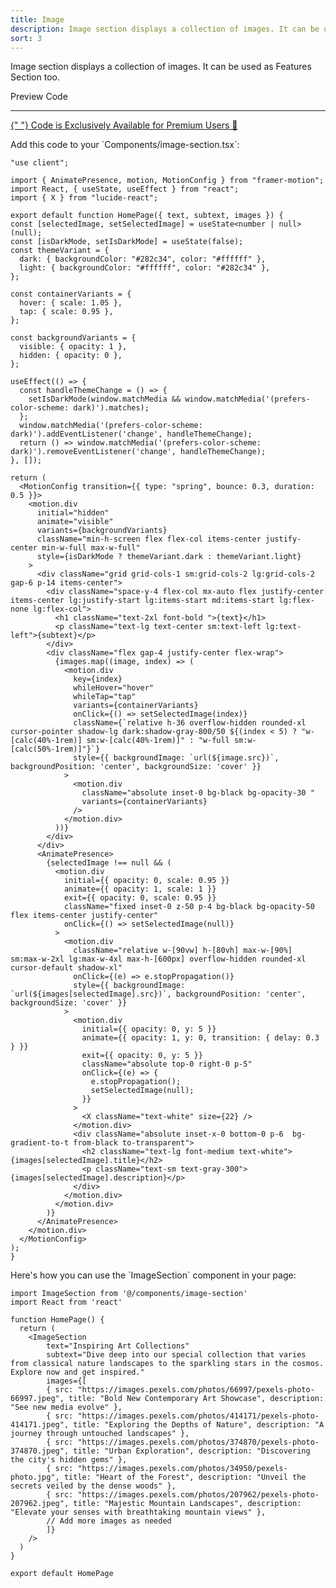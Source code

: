 ```yaml
---
title: Image
description: Image section displays a collection of images. It can be used as Features Section too. 
sort: 3
---
```




<span class="text-lg leading-2">Image section displays a collection of images. It can be used as Features Section too. </span>


 <div className={cn("relative my-4 flex flex-col space-y-2 ")} {...props}>

<Tabs defaultValue="preview" >
<div className="flex items-center justify-between pb-3">
  <TabsList aria-label="Pricing section" className="w-full justify-start rounded-none border-b bg-transparent p-0">
    <TabsTrigger value="preview" className="relative h-9 rounded-none border-b-2 border-b-transparent bg-transparent px-4 pb-3 pt-2 font-semibold text-muted-foreground shadow-none transition-none data-[state=active]:border-b-primary data-[state=active]:text-foreground data-[state=active]:shadow-none">Preview</TabsTrigger>
    <TabsTrigger value="code" className="relative h-9 rounded-none border-b-2 border-b-transparent bg-transparent px-4 pb-3 pt-2 font-semibold text-muted-foreground shadow-none transition-none data-[state=active]:border-b-primary data-[state=active]:text-foreground data-[state=active]:shadow-none">Code</TabsTrigger>
  </TabsList>
  </div>
  <TabsContent value="preview" className="relative rounded-md px-4"><ImageSection /></TabsContent>

  <TabsContent value="code">
  <div className="z-10 flex min-h-[5rem] items-center justify-center cursor-pointer border-4 border-black">
      <a href="/pricing-section" style={{textDecoration: 'none'}}>
        <AnimatedGradientText className="border-[4px]">
           <hr className="mx-2 h-1 w-[2px] shrink-0 bg-gray-300" />{" "}
          <span
            className={cn(
              `inline animate-gradient bg-gradient-to-r from-[#ffaa40] via-[#9c40ff] to-[#ffaa40] bg-[length:var(--bg-size)_100%] bg-clip-text text-transparent text-lg font-semibold tracking-tighter`,
            )}
          >
            Code is Exclusively Available for Premium Users  🎉 
          </span>
          <ChevronRight className="ml-1 size-3 transition-transform duration-300 ease-in-out group-hover:translate-x-0.5" />
        </AnimatedGradientText>
      </a>
    </div>


  

 <CheckPaidStatus>
 <p className="font-semibold ">Add this code to your `Components/image-section.tsx`: </p>

  ```tsx
"use client";

import { AnimatePresence, motion, MotionConfig } from "framer-motion";
import React, { useState, useEffect } from "react";
import { X } from "lucide-react";

export default function HomePage({ text, subtext, images }) {
  const [selectedImage, setSelectedImage] = useState<number | null>(null);
  const [isDarkMode, setIsDarkMode] = useState(false);
  const themeVariant = {
    dark: { backgroundColor: "#282c34", color: "#ffffff" },
    light: { backgroundColor: "#ffffff", color: "#282c34" },
  };

  const containerVariants = {
    hover: { scale: 1.05 },
    tap: { scale: 0.95 },
  };

  const backgroundVariants = {
    visible: { opacity: 1 },
    hidden: { opacity: 0 },
  };

  useEffect(() => {
    const handleThemeChange = () => {
      setIsDarkMode(window.matchMedia && window.matchMedia('(prefers-color-scheme: dark)').matches);
    };
    window.matchMedia('(prefers-color-scheme: dark)').addEventListener('change', handleThemeChange);
    return () => window.matchMedia('(prefers-color-scheme: dark)').removeEventListener('change', handleThemeChange);
  }, []);

  return (
    <MotionConfig transition={{ type: "spring", bounce: 0.3, duration: 0.5 }}>
      <motion.div
        initial="hidden"
        animate="visible"
        variants={backgroundVariants}
        className="min-h-screen flex flex-col items-center justify-center min-w-full max-w-full"
        style={isDarkMode ? themeVariant.dark : themeVariant.light}
      >
        <div className="grid grid-cols-1 sm:grid-cols-2 lg:grid-cols-2 gap-6 p-14 items-center">
          <div className="space-y-4 flex-col mx-auto flex justify-center items-center lg:justify-start lg:items-start md:items-start lg:flex-none lg:flex-col">
            <h1 className="text-2xl font-bold ">{text}</h1>
            <p className="text-lg text-center sm:text-left lg:text-left">{subtext}</p>
          </div>
          <div className="flex gap-4 justify-center flex-wrap">
            {images.map((image, index) => (
              <motion.div
                key={index}
                whileHover="hover"
                whileTap="tap"
                variants={containerVariants}
                onClick={() => setSelectedImage(index)}
                className={`relative h-36 overflow-hidden rounded-xl cursor-pointer shadow-lg dark:shadow-gray-800/50 ${(index < 5) ? "w-[calc(40%-1rem)] sm:w-[calc(40%-1rem)]" : "w-full sm:w-[calc(50%-1rem)]"}`}
                style={{ backgroundImage: `url(${image.src})`, backgroundPosition: 'center', backgroundSize: 'cover' }}
              >
                <motion.div
                  className="absolute inset-0 bg-black bg-opacity-30 "
                  variants={containerVariants}
                />
              </motion.div>
            ))}
          </div>
        </div>
        <AnimatePresence>
          {selectedImage !== null && (
            <motion.div
              initial={{ opacity: 0, scale: 0.95 }}
              animate={{ opacity: 1, scale: 1 }}
              exit={{ opacity: 0, scale: 0.95 }}
              className="fixed inset-0 z-50 p-4 bg-black bg-opacity-50 flex items-center justify-center"
              onClick={() => setSelectedImage(null)}
            >
              <motion.div
                className="relative w-[90vw] h-[80vh] max-w-[90%] sm:max-w-2xl lg:max-w-4xl max-h-[600px] overflow-hidden rounded-xl cursor-default shadow-xl"
                onClick={(e) => e.stopPropagation()}
                style={{ backgroundImage: `url(${images[selectedImage].src})`, backgroundPosition: 'center', backgroundSize: 'cover' }}
              >
                <motion.div
                  initial={{ opacity: 0, y: 5 }}
                  animate={{ opacity: 1, y: 0, transition: { delay: 0.3 } }}
                  exit={{ opacity: 0, y: 5 }}
                  className="absolute top-0 right-0 p-5"
                  onClick={(e) => {
                    e.stopPropagation();
                    setSelectedImage(null);
                  }}
                >
                  <X className="text-white" size={22} />
                </motion.div>
                <div className="absolute inset-x-0 bottom-0 p-6  bg-gradient-to-t from-black to-transparent">
                  <h2 className="text-lg font-medium text-white">{images[selectedImage].title}</h2>
                  <p className="text-sm text-gray-300">{images[selectedImage].description}</p>
                </div>
              </motion.div>
            </motion.div>
          )}
        </AnimatePresence>
      </motion.div>
    </MotionConfig>
  );
}
```

<p className="font-semibold ">Here's how you can use the `ImageSection` component in your page:</p>

```tsx
import ImageSection from '@/components/image-section'
import React from 'react'

function HomePage() {
  return (
    <ImageSection
        text="Inspiring Art Collections"
        subtext="Dive deep into our special collection that varies from classical nature landscapes to the sparkling stars in the cosmos. Explore now and get inspired."
        images={[
        { src: "https://images.pexels.com/photos/66997/pexels-photo-66997.jpeg", title: "Bold New Contemporary Art Showcase", description: "See new media evolve" },
        { src: "https://images.pexels.com/photos/414171/pexels-photo-414171.jpeg", title: "Exploring the Depths of Nature", description: "A journey through untouched landscapes" },
        { src: "https://images.pexels.com/photos/374870/pexels-photo-374870.jpeg", title: "Urban Exploration", description: "Discovering the city's hidden gems" },
        { src: "https://images.pexels.com/photos/34950/pexels-photo.jpg", title: "Heart of the Forest", description: "Unveil the secrets veiled by the dense woods" },
        { src: "https://images.pexels.com/photos/207962/pexels-photo-207962.jpeg", title: "Majestic Mountain Landscapes", description: "Elevate your senses with breathtaking mountain views" },
        // Add more images as needed
        ]}
    />
  )
}

export default HomePage
```

</CheckPaidStatus>
  </TabsContent>
</Tabs>
</div>






